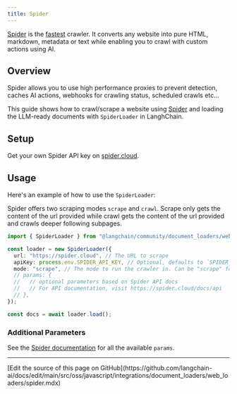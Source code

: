 ```yaml
---
title: Spider
---
```


[Spider](https://spider.cloud/?ref=langchainjs) is the [fastest](https://github.com/spider-rs/spider/blob/main/benches/BENCHMARKS.md#benchmark-results) crawler. It converts any website into pure HTML, markdown, metadata or text while enabling you to crawl with custom actions using AI.

## Overview

Spider allows you to use high performance proxies to prevent detection, caches AI actions, webhooks for crawling status, scheduled crawls etc...

This guide shows how to crawl/scrape a website using [Spider](https://spider.cloud/) and loading the LLM-ready documents with `SpiderLoader` in LanghChain.

## Setup

Get your own Spider API key on [spider.cloud](https://spider.cloud/).

## Usage

Here's an example of how to use the `SpiderLoader`:

Spider offers two scraping modes `scrape` and `crawl`. Scrape only gets the content of the url provided while crawl gets the content of the url provided and crawls deeper following subpages.

```typescript
import { SpiderLoader } from "@langchain/community/document_loaders/web/spider";

const loader = new SpiderLoader({
  url: "https://spider.cloud", // The URL to scrape
  apiKey: process.env.SPIDER_API_KEY, // Optional, defaults to `SPIDER_API_KEY` in your env.
  mode: "scrape", // The mode to run the crawler in. Can be "scrape" for single urls or "crawl" for deeper scraping following subpages
  // params: {
  //   // optional parameters based on Spider API docs
  //   // For API documentation, visit https://spider.cloud/docs/api
  // },
});

const docs = await loader.load();
```

### Additional Parameters

See the [Spider documentation](https://spider.cloud/docs/api) for all the available `params`.

---

<Callout icon="pen-to-square" iconType="regular">
  [Edit the source of this page on GitHub](https://github.com/langchain-ai/docs/edit/main/src/oss/javascript/integrations/document_loaders/web_loaders/spider.mdx)
</Callout>
